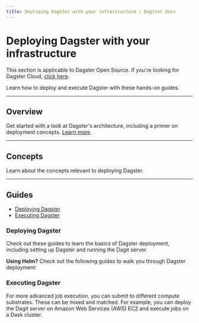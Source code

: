 ```yaml
---
title: Deploying Dagster with your infrastructure | Dagster Docs
---
```


# Deploying Dagster with your infrastructure

<Note>
  This section is applicable to Dagster Open Source. If you're looking for
  Dagster Cloud, <a href="/dagster-cloud">click here</a>.
</Note>

Learn how to deploy and execute Dagster with these hands-on guides.

---

## Overview

Get started with a look at Dagster's architecture, including a primer on deployment concepts. [Learn more](/deployment/overview).

---

## Concepts

Learn about the concepts relevant to deploying Dagster.

<ArticleList>
  <ArticleListItem
    title="Dagster instance"
    href="/deployment/dagster-instance"
  ></ArticleListItem>
  <ArticleListItem
    title="Dagster daemon"
    href="/deployment/dagster-daemon"
  ></ArticleListItem>
  <ArticleListItem
    title="Run launchers"
    href="/deployment/run-launcher"
  ></ArticleListItem>
  <ArticleListItem
    title="Executors"
    href="/deployment/executors"
  ></ArticleListItem>
  <ArticleListItem
    title="Run coordinator"
    href="/deployment/run-coordinator"
  ></ArticleListItem>
  <ArticleListItem
    title="Run monitoring"
    href="/deployment/run-monitoring"
  ></ArticleListItem>
  <ArticleListItem
    title="Run retries"
    href="/deployment/run-retries"
  ></ArticleListItem>
</ArticleList>

---

## Guides

- [Deploying Dagster](#deploying-dagster)
- [Executing Dagster](#executing-dagster)

### Deploying Dagster

Check out these guides to learn the basics of Dagster deployment, including setting up Dagster and running the Dagit server.

<ArticleList>
  <ArticleListItem
    title="Running Dagster locally"
    href="/guides/running-dagster-locally"
  ></ArticleListItem>
  <ArticleListItem
    title="Running Dagster as a service"
    href="/deployment/guides/service"
  ></ArticleListItem>
  <ArticleListItem
    title="Deploying to a single node using Docker"
    href="/deployment/guides/docker"
  ></ArticleListItem>
  <ArticleListItem
    title="Deploying to Amazon Web Services EC2 or ECS"
    href="/deployment/guides/aws"
  ></ArticleListItem>
  <ArticleListItem
    title="Deploying to Google Cloud Platform"
    href="/deployment/guides/gcp"
  ></ArticleListItem>
</ArticleList>

**Using Helm?** Check out the following guides to walk you through Dagster deployment:

<ArticleList>
  <ArticleListItem
    title="Deploying with Helm"
    href="/deployment/guides/kubernetes/deploying-with-helm"
  ></ArticleListItem>
  <ArticleListItem
    title="Deploying with Celery using Helm"
    href="/deployment/guides/kubernetes/deploying-with-helm-advanced"
  ></ArticleListItem>
  <ArticleListItem
    title="Customizing Kubernetes deployments"
    href="/deployment/guides/kubernetes/customizing-your-deployment"
  ></ArticleListItem>
  <ArticleListItem
    title="Migrating Dagster instances while upgrading"
    href="/deployment/guides/kubernetes/how-to-migrate-your-instance"
  ></ArticleListItem>
</ArticleList>

### Executing Dagster

For more advanced job execution, you can submit to different compute substrates. These can be mixed and matched. For example, you can deploy the Dagit server on Amazon Web Services (AWS) EC2 and execute jobs on a Dask cluster.

<ArticleList>
  <ArticleListItem
    title="Celery"
    href="/deployment/guides/celery"
  ></ArticleListItem>
  <ArticleListItem
    title="Dask"
    href="/deployment/guides/dask"
  ></ArticleListItem>
</ArticleList>
